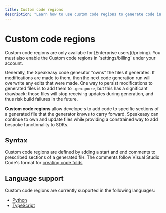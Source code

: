 ```yaml
---
title: Custom code regions
description: "Learn how to use custom code regions to generate code in a specific location."
---
```



# Custom code regions



<Callout title="Availability" type="info">
  Custom code regions are only available for [Enterprise users](/pricing).
  You must also enable the Custom code regions in `settings/billing` under your account.
</Callout>

Generally, the Speakeasy code generator "owns" the files it generates. If
modifications are made to them, then the next code generation run will overwrite
any edits that were made. One way to persist modifications to generated files is
to add them to `.genignore`, but this has a significant drawback: those files
will stop receiving updates during generation, and thus risk build failures in
the future.

**Custom code regions** allow developers to add code to specific sections of a
generated file that the generator knows to carry forward. Speakeasy can continue
to own and update files while providing a constrained way to add bespoke
functionality to SDKs.

## Syntax

Custom code regions are defined by adding a start and end comments to prescribed
sections of a generated file. The comments follow Visual Studio Code's format
for [creating code folds](https://code.visualstudio.com/docs/editor/codebasics#_folding).

## Language support

Custom code regions are currently supported in the following languages:

- [Python](/docs/customize/code/code-regions/python)
- [TypeScript](/docs/customize/code/code-regions/typescript)
